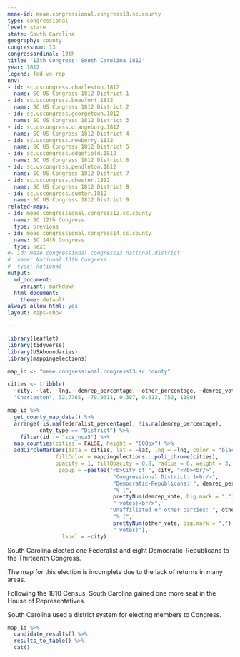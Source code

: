 ```yaml
---
meae-id: meae.congressional.congress13.sc.county
type: congressional
level: state
state: South Carolina
geography: county
congressnum: 13
congressordinal: 13th
title: '13th Congress: South Carolina 1812'
year: 1812
legend: fed-vs-rep
nnv:
- id: sc.uscongress.charleston.1812
  name: SC US Congress 1812 District 1
- id: sc.uscongress.beaufort.1812
  name: SC US Congress 1812 District 2
- id: sc.uscongress.georgetown.1812
  name: SC US Congress 1812 District 3
- id: sc.uscongress.orangeburg.1812
  name: SC US Congress 1812 District 4
- id: sc.uscongress.newberry.1812
  name: SC US Congress 1812 District 5
- id: sc.uscongress.edgefield.1812
  name: SC US Congress 1812 District 6
- id: sc.uscongress.pendleton.1812
  name: SC US Congress 1812 District 7
- id: sc.uscongress.chester.1812
  name: SC US Congress 1812 District 8
- id: sc.uscongress.sumter.1812
  name: SC US Congress 1812 District 9
related-maps:
- id: meae.congressional.congress12.sc.county
  name: SC 12th Congress
  type: previous
- id: meae.congressional.congress14.sc.county
  name: SC 14th Congress
  type: next
#- id: meae.congressional.congress13.national.district
#  name: National 13th Congress
#  type: national
output:
  md_document:
    variant: markdown
  html_document:
    theme: default
always_allow_html: yes
layout: maps-show

---
```


```r
library(leaflet)
library(tidyverse)
library(USAboundaries)
library(mappingelections)

map_id <- "meae.congressional.congress13.sc.county"

cities <- tribble(
  ~city, ~lat, ~lng, ~demrep_percentage, ~other_percentage, ~demrep_vote, ~other_vote, 
  "Charleston", 32.7765, -79.9311, 0.387, 0.613, 752, 1190)
```

<div class="map">

```r
map_id %>%
  get_county_map_data() %>% 
  arrange(!is.na(federalist_percentage), !is.na(demrep_percentage), 
          cnty_type == "District") %>%
    filter(id != "scs_nca5") %>% 
  map_counties(cities = FALSE, height = "600px") %>% 
  addCircleMarkers(data = cities, lat = ~lat, lng = ~lng, color = "black",
               fillColor = mappingelections:::poli_chrome(cities),
               opacity = 1, fillOpacity = 0.8, radius = 8, weight = 3,
                popup = ~paste0("<b>City of ", city, "</b><br/>",
                                 "Congressional District: 1<br/>",
                                 "Democratic-Republicans: ", demrep_percentage * 100,
                                 "% (", 
                                 prettyNum(demrep_vote, big.mark = ","),
                                 " votes)<br/>",
                                "Unaffiliated or other parties: ", other_percentage * 100,
                                 "% (", 
                                 prettyNum(other_vote, big.mark = ","),
                                 " votes)"),
                 label = ~city)
```

</div>

South Carolina elected one Federalist and eight Democratic-Republicans to the Thirteenth Congress.

The map for this election is incomplete due to the lack of returns in many areas.

Following the 1810 Census, South Carolina gained one more seat in the House of Representatives.

South Carolina used a district system for electing members to Congress.

<div class="results-table">

```r
map_id %>%
  candidate_results() %>%
  results_to_table() %>%
  cat()
```

</div>

